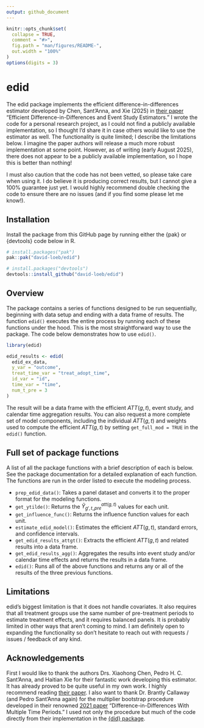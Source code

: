 ```yaml
---
output: github_document
---
```


```r
knitr::opts_chunk$set(
  collapse = TRUE,
  comment = "#>",
  fig.path = "man/figures/README-",
  out.width = "100%"
)
options(digits = 3)
```

# edid

The edid package implements the efficient difference-in-differences estimator developed by Chen, Sant'Anna, and Xie (2025) in [their paper](https://arxiv.org/abs/2506.17729) "Efficient Difference-in-Differences and Event Study Estimators." I wrote the code for a personal research project, as I could not find a publicly available implementation, so I thought I'd share it in case others would like to use the estimator as well. The functionality is quite limited; I describe the limitations below. I imagine the paper authors will release a much more robust implementation at some point. However, as of writing (early August 2025), there does not appear to be a publicly available implementation, so I hope this is better than nothing!

I must also caution that the code has not been vetted, so please take care when using it. I do believe it is producing correct results, but I cannot give a 100% guarantee just yet. I would highly recommend double checking the code to ensure there are no issues (and if you find some please let me know!).

## Installation

Install the package from this GitHub page by running either the {pak} or {devtools} code below in R.

``` r
# install.packages("pak")
pak::pak("david-loeb/edid")

# install.packages("devtools")
devtools::install_github("david-loeb/edid")
```

## Overview

The package contains a series of functions designed to be run sequentially, beginning with data setup and ending with a data frame of results. The function `edid()` executes the entire process by running each of these functions under the hood. This is the most straightforward way to use the package. The code below demonstrates how to use `edid()`.

```r
library(edid)

edid_results <- edid(
  edid_ex_data,
  y_var = "outcome",
  treat_time_var = "treat_adopt_time",
  id_var = "id",
  time_var = "time",
  num_t_pre = 3
)
```

The result will be a data frame with the efficient $ATT(g,t)$, event study, and calendar time aggregation results. You can also request a more complete set of model components, including the individual $ATT(g,t)$ and weights used to compute the efficient $ATT(g,t)$ by setting `get_full_mod = TRUE` in the `edid()` function.

## Full set of package functions

A list of all the package functions with a brief description of each is below. See the package documentation for a detailed explanation of each function. The functions are run in the order listed to execute the modeling process.

- `prep_edid_data()`: Takes a panel dataset and converts it to the proper format for the modeling functions.
- `get_ytilde()`: Returns the $\tilde{Y}_{g',t\_{pre}}^{att(g,t)}$ values for each unit.
- `get_influence_func()`: Returns the influence function values for each unit.
- `estimate_edid_model()`: Estimates the efficient $ATT(g,t)$, standard errors, and confidence intervals.
- `get_edid_results_attgt()`: Extracts the efficient $ATT(g,t)$ and related results into a data frame.
- `get_edid_results_agg()`: Aggregates the results into event study and/or calendar time effects and returns the results in a data frame.
- `edid()`: Runs all of the above functions and returns any or all of the results of the three previous functions.

## Limitations

edid's biggest limitation is that it does not handle covariates. It also requires that all treatment groups use the same number of pre-treatment periods to estimate treatment effects, and it requires balanced panels. It is probably limited in other ways that aren't coming to mind. I am definitely open to expanding the functionality so don't hesitate to reach out with requests / issues / feedback of any kind.

## Acknowledgements

First I would like to thank the authors Drs. Xiaohong Chen, Pedro H. C. Sant'Anna, and Haitian Xie for their fantastic work developing this estimator. It has already proved to be quite useful in my own work. I highly recommend reading [their paper](https://arxiv.org/abs/2506.17729). I also want to thank Dr. Brantly Callaway (and Pedro Sant'Anna again) for the multiplier bootstrap procedure developed in their renowned [2021 paper](https://www.sciencedirect.com/science/article/abs/pii/S0304407620303948) "Difference-in-Differences With Multiple Time Periods." I used not only the procedure but much of the code directly from their implementation in the [{did} package](https://bcallaway11.github.io/did/).
